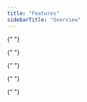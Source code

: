 ```yaml
---
title: "Features"
sidebarTitle: "Overview"
---
```


<CardGroup>
  <Card
    title="Embedded wallet kit (EWK)"
    href="/reference/embedded-wallet-kit"
    icon="wallet"
    iconType="duotone"
    horizontal
    arrow={false}
  />
  <Card
    title="Authentication"
    href="/authentication/overview"
    icon="lock"
    iconType="duotone"
    horizontal
  />
  <Card
    title="Delegated access"
    href="/concepts/policies/delegated-access"
    icon="door-closed"
    iconType="duotone"
    horizontal
  />

{" "}
<Card
  title="Policy engine"
  href="/concepts/policies/overview"
  icon="gears"
  iconType="duotone"
  horizontal
/>

{" "}
<Card
  title="Multichain support"
  href="/products/embedded-wallets/features/multi-chain-support"
  icon="diagram-project"
  iconType="duotone"
  horizontal
/>

{" "}
<Card
  title="Pre-generated wallets"
  href="/wallets/pregenerated-wallets"
  icon="wallet"
  iconType="duotone"
  horizontal
/>

{" "}
<Card
  title="Sessions"
  href="/authentication/sessions"
  icon="clock"
  iconType="duotone"
  horizontal
/>

{" "}
<Card
  title="Gas sponsorship"
  href="/products/embedded-wallets/features/gas-sponsorship"
  icon="gas-pump"
  iconType="duotone"
  horizontal
/>

<Card
  title="Account abstraction wallets"
  href="/reference/aa-wallets"
  icon="users-gear"
  iconType="duotone"
  horizontal
/>
<Card
  title="Import wallets and keys"
  href="/wallets/import-wallets"
  icon="file-import"
  iconType="duotone"
  horizontal
/>

  <Card
    title="Export wallets and keys"
    href="/wallets/export-wallets"
    icon="file-export"
    iconType="duotone"
    horizontal
  />
  <Card
    title="Claim links"
    href="/wallets/claim-links"
    icon="link"
    iconType="duotone"
    horizontal
  />
  <Card
    title="Wagmi"
    href="/wallets/wagmi"
    icon="plug"
    iconType="duotone"
    horizontal
  />
</CardGroup>
